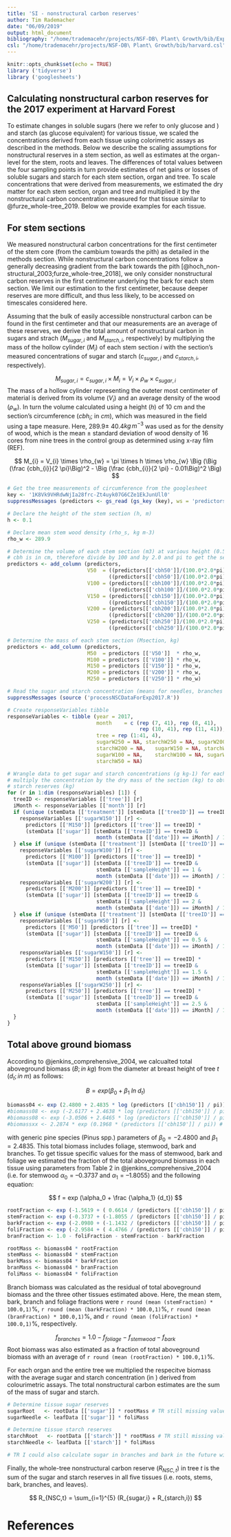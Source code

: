 ```yaml
---
title: 'SI - nonstructural carbon reserves'
author: Tim Rademacher
date: "06/09/2019"
output: html_document
bibliography: "/home/trademacehr/projects/NSF-DB\ Plant\ Growth/bib/Exp2017.bib"
csl: "/home/trademacehr/projects/NSF-DB\ Plant\ Growth/bib/harvard.csl"
---
```


```r
knitr::opts_chunk$set(echo = TRUE)
library ('tidyverse')
library ('googlesheets')
```

## Calculating nonstructural carbon reserves for the 2017 experiment at Harvard Forest

To estimate changes in soluble sugars (here we refer to only glucose and ) and starch (as glucose equivalent) for various tissue, we scaled the concentrations derived from each tissue using colorimetric assays as described in the methods. Below we describe the scaling assumptions for nonstructural reserves in a stem section, as well as estimates at the organ-level for the stem, roots and leaves. The differences of total values between the four sampling points in turn provide estimates of net gains or losses of soluble sugars and starch for each stem section, organ and tree. To scale concentrations that were derived from measurements, we estimated the dry matter for each stem section, organ and tree and multiplied it by the nonstructural carbon concentration measured for that tissue similar to @furze_whole-tree_2019. Below we provide examples for each tissue.

## For stem sections

We measured nonstructural carbon concentrations for the first centimeter of the stem core (from the cambium towards the pith) as detailed in the methods section. While nonstructural carbon concentrations follow a generally decreasing gradient from the bark towards the pith [@hoch_non-structural_2003;furze_whole-tree_2018], we only consider nonstructural carbon reserves in the first centimeter underlying the bark for each stem section. We limit our estimation to the first centimeter, because deeper reserves are more difficult, and thus less likely, to be accessed on timescales considered here.
<!-- The decline in @hoch_non-structural_2003 is actually more exponential than linear, but let's start with linear. Morgan might have better data for Pinus strobus that can help me scale more adequately.--> 

Assuming that the bulk of easily accessible nonstructural carbon can be found in the first centimeter and that our measurements are an average of these reserves, we derive the total amount of nonstructural carbon in sugars and strach ($M_{sugar,i}$ and $M_{starch,i}$, respectively) by multiplying the mass of the hollow cylinder ($M_{i}$) of each stem section $i$ with the section's measured concentrations of sugar and starch ($c_{sugar,i}$ and $c_{starch,i}$, respectively). 

$$
 M_{sugar,i} = c_{sugar,i} \times M_{i} = V_{i} \times \rho_w \times c_{sugar,i}
$$
The mass of a hollow cylinder representing the outeter most centimeter of material is derived from its volume ($V_{i}$) and an average density of the wood ($\rho_w$). In turn the volume calculated using a height ($h$) of 10 cm and the section's circumference ($cbh_{i}$; in $cm$), which was measured in the field using a tape measure. Here,  289.9$\pm$ 40.4$kg \, m^{-3}$ was used as for the density of wood, which is the mean $\pm$ standard deviation of wood density of 16 cores from nine trees in the control group as determined using x-ray film <!--[@bjoerklund_scientific_2019]--> (REF).

$$
M_{i} = V_{i} \times \rho_{w} =  \pi \times h \times \rho_{w} \Big (\Big (\frac {cbh_{i}}{2 \pi}\Big)^2 - \Big (\frac {cbh_{i}}{2 \pi} - 0.01\Big)^2 \Big)
$$

``` r
# Get the tree measurements of circumference from the googlesheet 
key <- '1K8Vk9VHRdwNjIa28frc-Zt4uyk07G6CZe1EkJunUll0'
suppressMessages (predictors <- gs_read (gs_key (key), ws = 'predictors', col_types = cols ()))

# Declare the height of the stem section (h, m)
h <- 0.1

# Declare mean stem wood density (rho_s, kg m-3)
rho_w <- 289.9

# Determine the volume of each stem section (m3) at various height (0.5m, 1m, 1.5m, 2m, 2.5m)
# cbh is in cm, therefore divide by 100 and by 2.0 and pi to get the sections radius in m
predictors <- add_column (predictors,   
                          V50  = ((predictors[['cbh50']]/(100.0*2.0*pi))^2.0*pi*h) - 
                                 ((predictors[['cbh50']]/(100.0*2.0*pi)-0.01)^2.0*pi*h),
                          V100 = (predictors[['cbh100']]/(100.0*2.0*pi))^2.0*pi*h - 
                                 ((predictors[['cbh100']]/(100.0*2.0*pi)-0.01)^2.0*pi*h),
                          V150 = (predictors[['cbh150']]/(100.0*2.0*pi))^2.0*pi*h - 
                                 ((predictors[['cbh150']]/(100.0*2.0*pi)-0.01)^2.0*pi*h), 
                          V200 = (predictors[['cbh200']]/(100.0*2.0*pi))^2.0*pi*h - 
                                 ((predictors[['cbh200']]/(100.0*2.0*pi)-0.01)^2.0*pi*h),
                          V250 = (predictors[['cbh250']]/(100.0*2.0*pi))^2.0*pi*h - 
                                 ((predictors[['cbh250']]/(100.0*2.0*pi)-0.01)^2.0*pi*h))

# Determine the mass of each stem section (Msection, kg)
predictors <- add_column (predictors,
                          M50  = predictors [['V50']]  * rho_w,
                          M100 = predictors [['V100']] * rho_w,
                          M150 = predictors [['V150']] * rho_w,
                          M200 = predictors [['V200']] * rho_w,
                          M250 = predictors [['V250']] * rho_w)
```

``` r
# Read the sugar and starch concentration (means for needles, branches and roots and first centimeter for wood sections)
suppressMessages (source ('processNSCDataForExp2017.R'))

# Create responseVariables tibble
responseVariables <- tibble (year = 2017,
                             month    = c (rep (7, 41), rep (8, 41), 
                                           rep (10, 41), rep (11, 41)),
                             tree = rep (1:41, 4),
                             sugarW250 = NA, starchW250 = NA, sugarW200 = NA,	
                             starchW200 = NA,	sugarW150 = NA,	starchW150 = NA,	
                             sugarW100 = NA,	starchW100 = NA, sugarW50 = NA,	
                             starchW50 = NA)

# Wrangle data to get sugar and starch concentrations (g kg-1) for each section and 
# multiply the concentration by the dry mass of the section (kg) to obtain total sugar and 
# starch reserves (kg)
for (r in 1:dim (responseVariables) [1]) {
  treeID <- responseVariables [['tree']] [r]
  iMonth <- responseVariables [['month']] [r]
  if (unique (stemData [['treatment']] [stemData [['treeID']] == treeID]) == 1) {
    responseVariables [['sugarW150']] [r] <- 
      predictors [['M150']] [predictors [['tree']] == treeID] * 
      (stemData [['sugar']] [stemData [['treeID']] == treeID & 
                             month (stemData [['date']]) == iMonth] / 100) * 1000
  } else if (unique (stemData [['treatment']] [stemData [['treeID']] == responseVariables [['tree']] [r]]) == 2 | unique (stemData [['treatment']] [stemData [['treeID']] == responseVariables [['tree']] [r]]) == 3) {
    responseVariables [['sugarW100']] [r] <- 
      predictors [['M100']] [predictors [['tree']] == treeID] * 
      (stemData [['sugar']] [stemData [['treeID']] == treeID & 
                             stemData [['sampleHeight']] == 1 &
                             month (stemData [['date']]) == iMonth] / 100) * 1000
    responseVariables [['sugarW200']] [r] <- 
      predictors [['M200']] [predictors [['tree']] == treeID] * 
      (stemData [['sugar']] [stemData [['treeID']] == treeID & 
                             stemData [['sampleHeight']] == 2 &
                             month (stemData [['date']]) == iMonth] / 100) * 1000
  } else if (unique (stemData [['treatment']] [stemData [['treeID']] == responseVariables [['tree']] [r]]) == 4) {
    responseVariables [['sugarW50']] [r] <- 
      predictors [['M50']] [predictors [['tree']] == treeID] * 
      (stemData [['sugar']] [stemData [['treeID']] == treeID & 
                             stemData [['sampleHeight']] == 0.5 &
                             month (stemData [['date']]) == iMonth] / 100) * 1000
    responseVariables [['sugarW150']] [r] <- 
      predictors [['M150']] [predictors [['tree']] == treeID] * 
      (stemData [['sugar']] [stemData [['treeID']] == treeID & 
                             stemData [['sampleHeight']] == 1.5 &
                             month (stemData [['date']]) == iMonth] / 100) * 1000
    responseVariables [['sugarW250']] [r] <- 
      predictors [['M250']] [predictors [['tree']] == treeID] * 
      (stemData [['sugar']] [stemData [['treeID']] == treeID & 
                             stemData [['sampleHeight']] == 2.5 &
                             month (stemData [['date']]) == iMonth] / 100) * 1000
  }
}

```

## Total above ground biomass 

According to @jenkins_comprehensive_2004, we calcualted total aboveground biomass ($B; in \; kg$) from the diameter at breast height of tree $t$ ($d_{t}; in \; m$) as follows:

$$
B = exp (\beta_0 + \beta_1 \; ln \; d_{t})
$$

``` r
biomass04 <- exp (2.4800 + 2.4835 * log (predictors [['cbh150']] / pi))  
#biomass08 <- exp (-2.6177 + 2.4638 * log (predictors [['cbh150']] / pi)) # with specific gravity < 0.45
#biomass08 <- exp (-3.0506 + 2.6465 * log (predictors [['cbh150']] / pi)) # with specific gravity >= 0.45
#biomassxx <- 2.2874 * exp (0.1968 * (predictors [['cbh150']] / pi)) # From peichl
```

with generic pine species (Pinus spp.) parameters of $\beta_0 = -2.4800$ and $\beta_1 = 2.4835$. This total biomass includes foliage, stemwood, bark and branches. To get tissue specific values for the mass of stemwood, bark and foliage we estimated the fraction of the total aboveground biomass in each tissue using parameters from Table 2 in @jenkins_comprehensive_2004 (i.e. for stemwood $\alpha_0 = –0.3737$ and $\alpha_1 = –1.8055$) and the following equation:

$$
f = exp (\alpha_0 + \frac {\alpha_1} {d_t})
$$
``` r
rootFraction <- exp (-1.5619 + ( 0.6614 / (predictors [['cbh150']] / pi)))
stemFraction <- exp (-0.3737 + (-1.8055 / (predictors [['cbh150']] / pi)))
barkFraction <- exp (-2.0980 + (-1.1432 / (predictors [['cbh150']] / pi)))
foliFraction <- exp (-2.9584 + ( 4.4766 / (predictors [['cbh150']] / pi)))
branFraction <- 1.0 - foliFraction - stemFraction - barkFraction

rootMass <- biomass04 * rootFraction
stemMass <- biomass04 * stemFraction
barkMass <- biomass04 * barkFraction
branMass <- biomass04 * branFraction
foliMass <- biomass04 * foliFraction
```

Branch biomass was calculated as the residual of total aboveground biomass and the three other tissues estimated above. Here, the mean stem, bark, branch and foliage fractions were `r round (mean (stemFraction) * 100.0,1)`%, `r round (mean (barkFraction) * 100.0,1)`%, `r round (mean (branFraction) * 100.0,1)`%, and  `r round (mean (foliFraction) * 100.0,1)`%, respectively.

$$
f_{branches} = 1.0 - f_{foliage} - f_{stemwood} - f_{bark}
$$
Root biomass was also estimated as a fraction of total aboveground biomass with an average of `r round (mean (rootFraction) * 100.0,1)`%.

For each organ and the entire tree we multiplied the respecitve biomass with the average sugar and starch concentration (in $% dry weight$) derived from colourimetric assays. The total nonstructural carbon estimates are the sum of the mass of sugar and starch. 

```r
# Determine tissue sugar reserves
sugarRoot   <- rootData [['sugar']] * rootMass # TR still missing values
sugarNeedle <- leafData [['sugar']] * foliMass

# Determine tissue starch reserves
starchRoot   <- rootData [['starch']] * rootMass # TR still missing values
starchNeedle <- leafData [['starch']] * foliMass

# TR I could also calculate sugar in branches and bark in the future with the samples we still have at NAU. Furthermore, I could average the stem section of the control to derive stem values.
```

Finally, the whole-tree nonstructural carbon reserve  ($R_{NSC,t}$) in tree $t$ is the sum of the sugar and starch reserves in all five tissues (i.e. roots, stems, bark, branches, and leaves). 

$$
R_{NSC,t} = \sum_{i=1}^{5} (R_{sugar,i} + R_{starch,i})
$$

# References